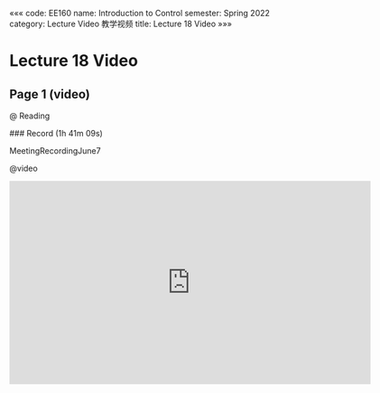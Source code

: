 «««
code: EE160
name: Introduction to Control
semester: Spring 2022
category: Lecture Video 教学视频
title: Lecture 18 Video
»»»

# Lecture 18 Video

## Page 1 (video)

@ Reading

<div class="markdown-body">
### Record (1h 41m 09s)

MeetingRecordingJune7
</div>

@video

<iframe src="https://sbbrisk.com/e/050t9o2ys3om.html" frameborder=0 marginwidth=0 marginheight=0 scrolling=no width=640 height=360 allowfullscreen></iframe>
